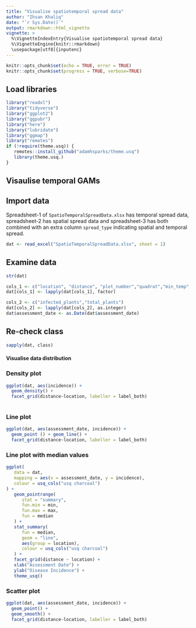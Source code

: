 ```yaml
---
title: "Visualise spatiotemporal spread data"
author: "Ihsan Khaliq"
date: "`r Sys.Date()`"
output: rmarkdown::html_vignette
vignette: >
  %\VignetteIndexEntry{Visualise spatiotemporal spread data}
  %\VignetteEngine{knitr::rmarkdown}
  \usepackage[utf8]{inputenc}
---
```


```r
knitr::opts_chunk$set(echo = TRUE, error = TRUE)
knitr::opts_chunk$set(progress = TRUE, verbose=TRUE)
```

## Load libraries 

```r
library("readxl")
library("tidyverse")
library("ggplot2")
library("ggpubr")
library("here")
library("lubridate")
library("ggmap")
library("remotes")
if (!require(theme.usq)) {
   remotes::install_github("adamhsparks/theme.usq")
   library(theme.usq.)
}
```

## Visaulise temporal GAMs


## Import data

Spreadsheet-1 of `SpatioTemporalSpreadData.xlsx` has temporal spread data, spreadsheet-2 has spatial spread data and spreadsheet-3 has both combined with an extra column `spread_type` indicating spatial and temporal spread.

```r
dat <- read_excel("SpatioTemporalSpreadData.xlsx", sheet = 1)

```

## Examine data

```r
str(dat)
```


```r
cols_1 <- c("location", "distance", "plot_number","quadrat","min_temp","max_temp", "min_rh", "max_rh", "avg_wind_speed", "avg_rh", "avg_temp", "assessment_number", "total_rain")
dat[cols_1] <- lapply(dat[cols_1], factor)

cols_2 <- c("infected_plants","total_plants")
dat[cols_2] <- lapply(dat[cols_2], as.integer)
dat$assessment_date <- as.Date(dat$assessment_date)
```

## Re-check class

```r
sapply(dat, class)
```
#### Visualise data distribution 

### Density plot

```r
ggplot(dat, aes(incidence)) +
  geom_density() +
  facet_grid(distance~location, labeller = label_both) 
  
```

### Line plot
```r
ggplot(dat, aes(assessment_date, incidence)) +
  geom_point () + geom_line() +
  facet_grid(distance~location, labeller = label_both) 
```

### Line plot with median values

```r
ggplot(
   data = dat,
   mapping = aes(x = assessment_date, y = incidence),
   colour = usq_cols("usq charcoal")
) +
   geom_pointrange(
      stat = "summary",
      fun.min = min,
      fun.max = max,
      fun = median
   ) +
   stat_summary(
      fun = median,
      geom = "line",
      aes(group = location),
      colour = usq_cols("usq charcoal")
   ) +
   facet_grid(distance ~ location) +
   xlab("Assessment Date") +
   ylab("Disease Incidence") +
   theme_usq()
```


### Scatter plot

```r
ggplot(dat, aes(assessment_date, incidence)) +
  geom_point() +
  geom_smooth() +
  facet_grid(distance~location, labeller = label_both) 
```







